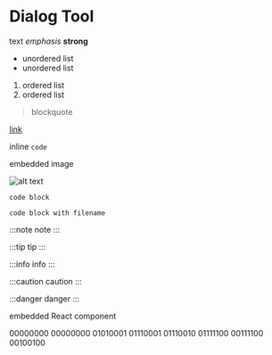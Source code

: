 
# Dialog Tool

text *emphasis* **strong**

- unordered list
- unordered list

1. ordered list
2. ordered list

> blockquote

[link](./paint.md)

inline `code`

embedded image

![alt text](/img/logo.svg)

```bitsy
code block
```

```bitsy title="gamedata.bitsy"
code block with filename
```

:::note
note
:::

:::tip
tip
:::

:::info
info
:::

:::caution
caution
:::

:::danger
danger
:::

embedded React component

<Sprite>
00000000
00000000
01010001
01110001
01110010
01111100
00111100
00100100
</Sprite>
